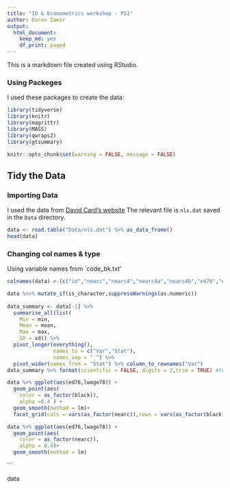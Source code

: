 ```yaml
---
title: "IO & Econometrics workshop - PS1"
author: Doron Zamir
output: 
  html_document: 
    keep_md: yes
    df_print: paged
---
```

This is a markdown file created using RStudio.

### Using Packeges
I used these packages to create the data:

```r
library(tidyverse)
library(knitr)
library(magrittr)
library(MASS)
library(qwraps2)
library(gtsummary)
```
```r
knitr::opts_chunk$set(warning = FALSE, message = FALSE)
```

## Tidy the Data
### Importing Data
 
I used the data from [David Card's website](https://davidcard.berkeley.edu/data_sets.html) 
The relevant file is `nls.dat` saved in the `Data` directory.

```r
data <- read.table("Data/nls.dat") %>% as_data_frame()
head(data)
```
### Changing col names & type

Using variable names from `code_bk.txt'

```r
colnames(data) <-(c("id","nearc","nearc4","nearc4a","nearc4b","ed76","ed66  ","age76","daded ","nodaded","momed","nomomed","weight","momdad14 ","sinmom14","step14","reg661","reg662","reg663","reg66","reg665","reg666","reg667","reg668","reg669","south66","work76","work78","lwage7","lwage78","famed","black","smsa76r","smsa78r","reg76r","reg78r","reg80r","smsa66r","wage76","wage78","wage80","noint78","noint80","enroll76","enroll78","enroll80","kww","iq","marsta76","marsta78","marsta80","libcrd14"))

data %<>% mutate_if(is_character,suppressWarnings(as.numeric))
 
data_summary <- data[-1] %>%
  summarise_all(list(
    Min = min, 
    Mean = mean, 
    Max = max,
    SD = sd)) %>%
  pivot_longer(everything(),
               names_to = c("Var","Stat"),
               names_sep = "_") %>%
  pivot_wider(names_from = "Stat") %>% column_to_rownames("Var") 
data_summary %>% format(scientific = FALSE, digits = 2,trim = TRUE) #todo 
```






```r
data %>% ggplot(aes(ed76,lwage78)) +
  geom_point(aes(
    color = as_factor(black)),
    alpha =0.4 ) +
  geom_smooth(method = lm)+
  facet_grid(cols = vars(as_factor(nearc)),rows = vars(as_factor(black)))

data %>% ggplot(aes(ed76,lwage78)) + 
  geom_point(aes(
    color = as_factor(nearc)),
    alpha = 0.4)+
  geom_smooth(method = lm)

```


```

data
